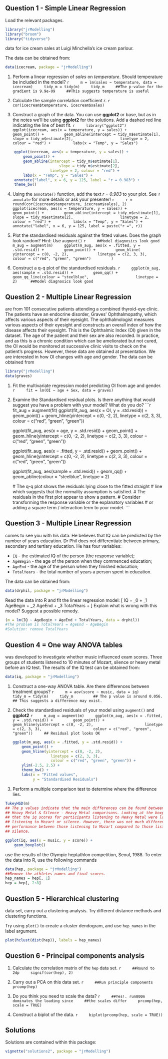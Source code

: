 ## Question 1 - Simple Linear Regression

Load the relevant packages.

```r
library("jrModelling")
library("broom")
library("tidyverse")
```

\newthought{Consider the} data for ice cream sales at Luigi Minchella's ice cream parlour.

The data can be obtained from:
```r
data(icecream, package = "jrModelling")
```

1. Perform a linear regression of $sales$ on $temperature$. Should temperature be included in the model?
    ```r
    m = lm(sales ~ temperature, data = icecream)
    tidy_m = tidy(m)
    tidy_m
    ##The p-value for the gradient is 9.9e-09
    ##This suggests temperature is useful
    ```

2. Calculate the sample correlation coefficient $r$.
    ```r
    cor(icecream$temperature, icecream$sales)
    ```

3. Construct a graph of the data. You can use **ggplot2** or base, but as in the notes we'll be using **ggplot2** for the solutions. Add a dashed red line indicating the line of best fit.
    ```r
    library("ggplot2")
    ggplot(icecream, aes(x = temperature, y = sales)) +
        geom_point() +
        geom_abline(intercept = tidy_m$estimate[1],
                        slope = tidy_m$estimate[2],
                    linetype = 2, colour = "red") + 
        labs(x = "Temp", y = "Sales")
    ```

```r
    ggplot(icecream, aes(x = temperature, y = sales)) +
        geom_point() +
        geom_abline(intercept = tidy_m$estimate[1],
                        slope = tidy_m$estimate[2],
                    linetype = 2, colour = "red") + 
        labs(x = "Temp", y = "Sales") + 
    annotate("label", x = 6, y = 125, label = "r = 0.983") + 
    theme_bw()
```

4. Using the `annotate()` function, add the text *r = 0.983* to your plot. See `?annotate` for more details or ask your presenter!
    ```r
    r = round(cor(icecream$temperature, icecream$sales), 2)
    ggplot(icecream, aes(x = temperature, y = sales)) +
        geom_point() +
        geom_abline(intercept = tidy_m$estimate[1],
                        slope = tidy_m$estimate[2],
                    linetype = 2, colour = "red") + 
        labs(x = "Temp", y = "Sales") + 
    annotate("label", x = 6, y = 125, label = paste("r =", r))
    ```

5. Plot the standardised residuals against the fitted values. Does the graph
look random? Hint: Use `augment()`
    ```r
    ##Model diagnosics look good
    m_aug = augment(m)
    ggplot(m_aug, aes(x = .fitted, y = .std.resid)) +
        geom_point() +
        geom_hline(
            yintercept = c(0, -2, 2),
            linetype = c(2, 3, 3),
            colour = c("red", "green", "green")
        )
    ```

6. Construct a q-q plot of the standardised residuals.
    ```r
    ggplot(m_aug, aes(sample = .std.resid)) +
        geom_qq() +
        geom_qq_line(colour = "steelblue",
                    linetype = 2) 
    ##Model diagnosics look good
    ```

## Question 2 - Multiple Linear Regression

\newthought{The data} are from 101 consecutive patients attending a combined
thyroid-eye clinic. The patients have an endocrine disorder, Graves'
Ophthalmopathy, which affects various aspects of their eyesight. The
ophthalmologist measures various aspects of their eyesight and constructs an
overall index of how the disease affects their eyesight. This is the
Ophthalmic Index (OI) given in the dataset. The age of the patient and their
sex are also recorded. In practice, and as this is a chronic condition which
can be ameliorated but not cured, the OI would be monitored at successive
clinic visits to check on the patient's progress. However, these data are
obtained at presentation. We are interested in how OI changes with age and
gender. The data can be obtained from
```r
library("jrModelling")
data(graves)
```

1. Fit the multivariate regression model predicting OI from age and gender.
    ```r
    fit = lm(OI ~ age + Sex, data = graves)
    ```

2. Examine the Standardised residual plots. Is there anything that would
suggest you have a problem with your model? What do you do?
    ```r
    fit_aug = augment(fit)
    ggplot(fit_aug, aes(x = OI,
                        y = .std.resid)) +
        geom_point() +
        geom_hline(yintercept = c(0, -2, 2),
                   linetype = c(2, 3, 3),
                   colour = c("red", "green", "green"))

    ggplot(fit_aug, aes(x = age, 
                        y = .std.resid)) +
        geom_point() +
        geom_hline(yintercept = c(0, -2, 2),
                   linetype = c(2, 3, 3),
                   colour = c("red", "green", "green"))
    
    ggplot(fit_aug, aes(x = .fitted, y = .std.resid)) +
        geom_point() + 
        geom_hline(yintercept = c(0, -2, 2), 
                     linetype = c(2, 3, 3), 
                     colour = c("red", "green", "green"))
    
    ggplot(fit_aug, aes(sample = .std.resid)) +
        geom_qq() +
        geom_abline(colour = "steelblue",
                    linetype = 2)
    
    # The q-q plot shows the residuals lying close to the fitted straight 
    # line which suggests that the normality assumption is satisfied.
    # The residuals in the first plot appear to show a pattern. 
    # Consider transforming the response variable or the explanatory variables
    # or adding a square term / interaction term to your model.
    ```

## Question 3 - Multiple Linear Regression

\newthought{Dr Phil} comes to see you with his data. He believes that IQ can be
predicted by the number of years education. Dr Phil does not differentiate
between primary, secondary and tertiary education. He has four variables:

- `IQ` - the estimated IQ of the person (the response variable);
- `AgeBegin` - the age of the person when they commenced education;
- `AgeEnd` - the age of the person when they finished education;
- `TotalYears` - the total number of years a person spent in education.

The data can be obtained from:
```r
data(drphil, package = "jrModelling")
```

Read the data into R and fit the linear regression model:
\[
IQ = \beta_0 + \beta_1 AgeBegin + \beta_2 AgeEnd + \beta_3 TotalYears + \epsilon
\]
Explain what is wrong with this model? Suggest a possible remedy. 
```r
(m = lm(IQ ~ AgeBegin + AgeEnd + TotalYears, data = drphil))
#The problem is TotalYears = AgeEnd - AgeBegin
#Solution: remove TotalYears
```


## Question 4 = One way ANOVA tables

\newthought{A pilot study} was developed to investigate whether music
influenced exam scores. Three groups of students listened to 10 minutes of
Mozart, silence or heavy metal before an IQ test. The results of the IQ test
can be obtained from:
```r
data(iq, package = "jrModelling")
```

1. Construct a one-way ANOVA table. Are there differences between treatment groups?
    ```r
    m = aov(score ~ music, data = iq)
    tidy_m = tidy(m)
    tidy_m    
    ## The p value is around 0.056.
    ## This suggests a difference may exist.
    ```

2. Check the standardised residuals of your model using `augment()` and **ggplot2**
    ```r
    m_aug = augment(m)
    ggplot(m_aug, aes(x = .fitted, y = .std.resid)) +
        geom_point() + 
        geom_hline(yintercept = c(0, -2, 2), 
                     linetype = c(2, 3, 3), 
                     colour = c("red", "green", "green"))
    ## Residual plot looks OK
    ```

    ```r
    ggplot(m_aug, aes(x = .fitted, y = .std.resid)) +
        geom_point() + 
        geom_hline(yintercept = c(0, -2, 2), 
                     linetype = c(2, 3, 3), 
                     colour = c("red", "green", "green")) +
        ylim(-2.5, 2.5) +
        theme_bw() +
        labs(x = "Fitted values",
             y = "Standardised Residuals")
    ```

3. Perform a multiple comparison test to determine where the difference lies.
```r
TukeyHSD(m)
## The p values indicate that the main differences can be found between the Mozart -
## Heavy Metal & Silence - Heavy Metal comparisons. Looking at the boxplot we can see
## that the iq scores for participants listening to Heavy Metal were lower than those
## listening to Mozart or silence. However, there was not much difference in
## performance between those listening to Mozart compared to those listening to
## silence.

ggplot(iq, aes(x = music, y = score)) +
    geom_boxplot()
```


\newthought{The following sections} use the results of the Olympic heptathlon
competition, Seoul, 1988. To enter the data into R, use the following commands
```r
data(hep, package = "jrModelling")
##Remove the athletes names and final scores.
hep_names = hep[, 1]
hep = hep[, 2:8]
```

## Question 5 - Hierarchical clustering

\newthought{Using the heptathlon} data set, carry out a clustering analysis. Try
different distance methods and clustering functions.

Try using `plot()` to create a cluster dendogram, and use `hep_names` in the label argument. 

```r
plot(hclust(dist(hep)), labels = hep_names)
```

## Question 6 - Principal components analysis

1. Calculate the correlation matrix of the `hep` data set.
    ```r
    ##Round to 2dp
    signif(cor(hep), 2)
    ```

2. Carry out a PCA on this data set.
    ```r
    ##Run principle components
    prcomp(hep)
    ```

3. Do you think you need to scale the data?
    ```r
    ##Yes!. run800m dominates the loading since
    ##the scales differ
    prcomp(hep, scale = TRUE)
    ```

4. Construct a biplot of the data.
    ```r
    biplot(prcomp(hep, scale = TRUE))
    ```

## Solutions

Solutions are contained within this package:
```r
vignette("solutions2", package = "jrModelling")
```

